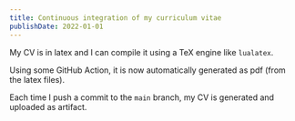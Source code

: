 ```yaml
---
title: Continuous integration of my curriculum vitae
publishDate: 2022-01-01
---
```


My CV is in latex and I can compile it using a TeX engine like `lualatex`.

Using some GitHub Action, it is now automatically generated as pdf (from the latex files).

Each time I push a commit to the `main` branch, my CV is generated and uploaded as artifact.
